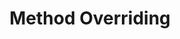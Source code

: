 ---
id: "q_jv1038"
questionType: "TRUE_FALSE"
title: "Method Overriding"
statement: "Method overriding occurs when a subclass defines a method with the same name and parameters as its parent class."
difficulty: "EASY"
category: "Java"
correctAnswer: true
explanation: "Overriding allows subclasses to provide a specific implementation of a parent class method."
---